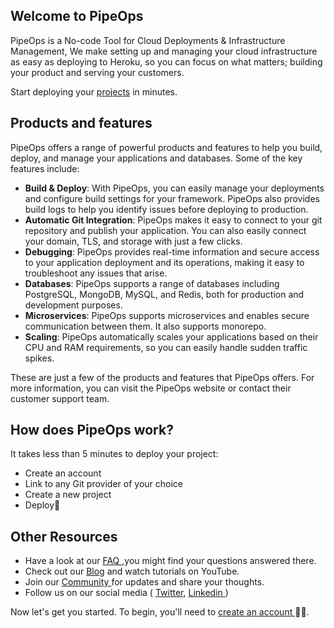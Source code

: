 ## Welcome to PipeOps

PipeOps is a No-code Tool for Cloud Deployments & Infrastructure Management, We make setting up and managing your cloud infrastructure as easy as deploying to Heroku, so you can focus on what matters; building your product and serving your customers.

Start deploying your [projects](https://docs.pipeops.io/getting-started) in minutes.

## Products and features

PipeOps offers a range of powerful products and features to help you build, deploy, and manage your applications and databases. Some of the key features include:

- **Build & Deploy**: With PipeOps, you can easily manage your deployments and configure build settings for your framework. PipeOps also provides build logs to help you identify issues before deploying to production.
- **Automatic Git Integration**: PipeOps makes it easy to connect to your git repository and publish your application. You can also easily connect your domain, TLS, and storage with just a few clicks.
- **Debugging**: PipeOps provides real-time information and secure access to your application deployment and its operations, making it easy to troubleshoot any issues that arise.
- **Databases**: PipeOps supports a range of databases including PostgreSQL, MongoDB, MySQL, and Redis, both for production and development purposes.
- **Microservices**: PipeOps supports microservices and enables secure communication between them. It also supports monorepo.
- **Scaling**: PipeOps automatically scales your applications based on their CPU and RAM requirements, so you can easily handle sudden traffic spikes.

These are just a few of the products and features that PipeOps offers. For more information, you can visit the PipeOps website or contact their customer support team.

## How does PipeOps work?

It takes less than 5 minutes to deploy your project:

- Create an account 
- Link to any Git provider of your choice
- Create a new project
- Deploy🚀

## Other Resources

- Have a look at our [FAQ ](https://pipeops.io/),you might find your questions answered there.
- Check out our [Blog](https://blog.pipeops.io/) and watch tutorials on YouTube.
- Join our [Community ](https://discord.gg/xDFGwDZp)for updates and share your thoughts.
- Follow us on our social media ( [Twitter](https://twitter.com/pipeopshq), [Linkedin ](https://www.linkedin.com/company/pipeops/))

Now let's get you started. To begin, you'll need to [create an account ](https://docs.pipeops.io/docs/quick-setup)👌🏽.